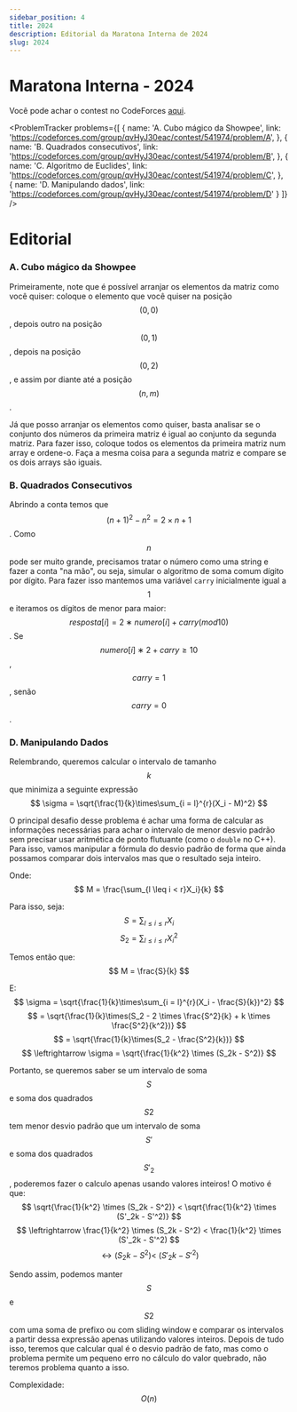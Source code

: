 ```yaml
---
sidebar_position: 4
title: 2024
description: Editorial da Maratona Interna de 2024
slug: 2024
---
```


# Maratona Interna - 2024

Você pode achar o contest no CodeForces [aqui](https://codeforces.com/group/qvHyJ30eac/contest/541974).

<ProblemTracker
  problems={[
    {
      name: 'A. Cubo mágico da Showpee',
      link: 'https://codeforces.com/group/qvHyJ30eac/contest/541974/problem/A',
    },
    {
      name: 'B. Quadrados consecutivos',
      link: 'https://codeforces.com/group/qvHyJ30eac/contest/541974/problem/B',
    },
    {
      name: 'C. Algoritmo de Euclides',
      link: 'https://codeforces.com/group/qvHyJ30eac/contest/541974/problem/C',
    },
    {
      name: 'D. Manipulando dados',
      link: 'https://codeforces.com/group/qvHyJ30eac/contest/541974/problem/D'
    }
  ]}
/>

# Editorial


### A. Cubo mágico da Showpee

Primeiramente, note que é possível arranjar os elementos da matriz como você quiser: coloque o elemento
que você quiser na posição $$(0, 0)$$, depois outro na posição $$(0, 1)$$, depois na posição $$(0, 2)$$, e assim por
diante até a posição $$(n, m)$$. 

Já que posso arranjar os elementos como quiser, basta analisar se o conjunto
dos números da primeira matriz é igual ao conjunto da segunda matriz. Para fazer isso, coloque todos os
elementos da primeira matriz num array e ordene-o. Faça a mesma coisa para a segunda matriz e compare
se os dois arrays são iguais.


### B. Quadrados Consecutivos

Abrindo a conta temos que $$(n + 1)^2 − n^2 = 2 \times n + 1$$. Como $$n$$ pode ser muito grande, precisamos tratar o
número como uma string e fazer a conta "na mão", ou seja, simular o algoritmo de soma comum dígito por
dígito. Para fazer isso mantemos uma variável `carry` inicialmente igual a $$1$$ e iteramos os dígitos de menor
para maior: $$resposta[i] = 2 ∗numero[i] +carry (mod10)$$. Se $$numero[i] ∗ 2 +carry ≥ 10$$, $$carry = 1$$, senão
$$carry = 0$$.

### D. Manipulando Dados
Relembrando, queremos calcular o intervalo de tamanho $$k$$ que minimiza a seguinte expressão 
$$
\sigma = \sqrt{\frac{1}{k}\times\sum_{i = l}^{r}(X_i - M)^2}
$$

O principal desafio desse problema é achar uma forma de calcular as informações necessárias para achar
o intervalo de menor desvio padrão sem precisar usar aritmética de ponto flutuante (como o `double` no
C++). Para isso, vamos manipular a fórmula do desvio padrão de forma que ainda possamos comparar
dois intervalos mas que o resultado seja inteiro.

Onde:
$$
M = \frac{\sum_{l \leq i < r}X_i}{k}
$$

Para isso, seja: 
$$
S = \sum_{l \leq i \leq r}X_i
$$
$$
S_2 = \sum_{l \leq i \leq r}X_i^2
$$

Temos então que: 
$$
M = \frac{S}{k}
$$

E: 
$$
\sigma = \sqrt{\frac{1}{k}\times\sum_{i = l}^{r}(X_i - \frac{S}{k})^2}
$$
$$
 = \sqrt{\frac{1}{k}\times(S_2 - 2 \times \frac{S^2}{k} + k \times \frac{S^2}{k^2})}
$$
$$
 = \sqrt{\frac{1}{k}\times(S_2 - \frac{S^2}{k})}
$$
$$
\leftrightarrow \sigma = \sqrt{\frac{1}{k^2} \times (S_2k - S^2)}
$$

Portanto, se queremos saber se um intervalo de soma $$S$$ e soma dos quadrados $$S2$$ tem menor desvio padrão
que um intervalo de soma $$S'$$ e soma dos quadrados $$S'_2$$, poderemos fazer o calculo apenas usando valores
inteiros! O motivo é que: 
$$
\sqrt{\frac{1}{k^2} \times (S_2k - S^2)} < \sqrt{\frac{1}{k^2} \times (S'_2k - S'^2)}
$$
$$
\leftrightarrow \frac{1}{k^2} \times (S_2k - S^2) < \frac{1}{k^2} \times (S'_2k - S'^2)
$$
$$
\leftrightarrow  (S_2k - S^2) < \ (S'_2k - S'^2)
$$

Sendo assim, podemos manter $$S$$ e $$S2$$ com uma soma de prefixo ou com sliding window e comparar os
intervalos a partir dessa expressão apenas utilizando valores inteiros. Depois de tudo isso, teremos que
calcular qual é o desvio padrão de fato, mas como o problema permite um pequeno erro no cálculo do
valor quebrado, não teremos problema quanto a isso.

Complexidade: $$O(n)$$